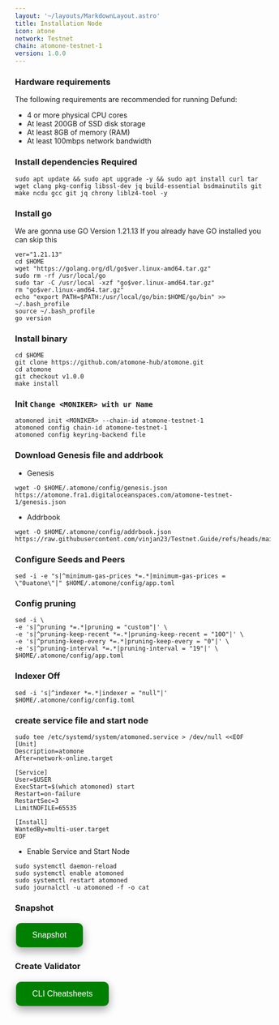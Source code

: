 ```yaml
---
layout: '~/layouts/MarkdownLayout.astro'
title: Installation Node
icon: atone
network: Testnet
chain: atomone-testnet-1
version: 1.0.0
---
```


### Hardware requirements

The following requirements are recommended for running Defund:

- 4 or more physical CPU cores
- At least 200GB of SSD disk storage
- At least 8GB of memory (RAM)
- At least 100mbps network bandwidth


### Install dependencies Required

```
sudo apt update && sudo apt upgrade -y && sudo apt install curl tar wget clang pkg-config libssl-dev jq build-essential bsdmainutils git make ncdu gcc git jq chrony liblz4-tool -y
```

### Install go

We are gonna use GO Version 1.21.13
If you already have GO installed you can skip this 

```
ver="1.21.13"
cd $HOME
wget "https://golang.org/dl/go$ver.linux-amd64.tar.gz"
sudo rm -rf /usr/local/go
sudo tar -C /usr/local -xzf "go$ver.linux-amd64.tar.gz"
rm "go$ver.linux-amd64.tar.gz"
echo "export PATH=$PATH:/usr/local/go/bin:$HOME/go/bin" >> ~/.bash_profile
source ~/.bash_profile
go version
```

### Install binary

```
cd $HOME
git clone https://github.com/atomone-hub/atomone.git
cd atomone
git checkout v1.0.0
make install
```

### Init `Change <MONIKER> with ur Name`

```
atomoned init <MONIKER> --chain-id atomone-testnet-1
atomoned config chain-id atomone-testnet-1
atomoned config keyring-backend file
```

### Download Genesis file and addrbook

- Genesis

```
wget -O $HOME/.atomone/config/genesis.json https://atomone.fra1.digitaloceanspaces.com/atomone-testnet-1/genesis.json
```
- Addrbook

```
wget -O $HOME/.atomone/config/addrbook.json https://raw.githubusercontent.com/vinjan23/Testnet.Guide/refs/heads/main/Atone/addrbook.json
```

### Configure Seeds and Peers

```
sed -i -e "s|^minimum-gas-prices *=.*|minimum-gas-prices = \"0uatone\"|" $HOME/.atomone/config/app.toml
```

### Config pruning

```
sed -i \
-e 's|^pruning *=.*|pruning = "custom"|' \
-e 's|^pruning-keep-recent *=.*|pruning-keep-recent = "100"|' \
-e 's|^pruning-keep-every *=.*|pruning-keep-every = "0"|' \
-e 's|^pruning-interval *=.*|pruning-interval = "19"|' \
$HOME/.atomone/config/app.toml
```
### Indexer Off
```
sed -i 's|^indexer *=.*|indexer = "null"|' $HOME/.atomone/config/config.toml
```

### create service file and start node

```
sudo tee /etc/systemd/system/atomoned.service > /dev/null <<EOF
[Unit]
Description=atomone
After=network-online.target

[Service]
User=$USER
ExecStart=$(which atomoned) start
Restart=on-failure
RestartSec=3
LimitNOFILE=65535

[Install]
WantedBy=multi-user.target
EOF
```

- Enable Service and Start Node

```
sudo systemctl daemon-reload
sudo systemctl enable atomoned
sudo systemctl restart atomoned
sudo journalctl -u atomoned -f -o cat
```

### Snapshot
<a href="https://service.vinjan.xyz/testnet/atomone/snapshot" target="_blank">
  <button style="background-color: green; border: none; color: white; padding: 15px 32px; text-align: center; text-decoration: none; display: inline-block; font-size: 16px; margin: 4px 2px; cursor: pointer; border-radius: 10px; box-shadow: 0 8px 16px 0 rgba(0,0,0,0.2), 0 6px 20px 0 rgba(0,0,0,0.19);" onmouseover="this.style.boxShadow='0 0 0 4px rgba(0,255,0,0.5)'" onmouseout="this.style.boxShadow='0 8px 16px 0 rgba(0,0,0,0.2), 0 6px 20px 0 rgba(0,0,0,0.19)'">Snapshot</button>
</a>

### Create Validator
<a href="https://service.vinjan.xyz/testnet/atomone/cheat" target="_blank">
  <button style="background-color: green; border: none; color: white; padding: 15px 32px; text-align: center; text-decoration: none; display: inline-block; font-size: 16px; margin: 4px 2px; cursor: pointer; border-radius: 10px; box-shadow: 0 8px 16px 0 rgba(0,0,0,0.2), 0 6px 20px 0 rgba(0,0,0,0.19);" onmouseover="this.style.boxShadow='0 0 0 4px rgba(0,255,0,0.5)'" onmouseout="this.style.boxShadow='0 8px 16px 0 rgba(0,0,0,0.2), 0 6px 20px 0 rgba(0,0,0,0.19)'">CLI Cheatsheets</button>
</a>
